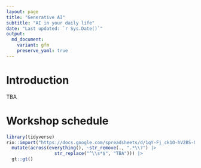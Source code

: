 ```yaml
---
layout: page
title: "Generative AI"
subtitle: "AI in your daily life"
date: "Last updated: `r Sys.Date()`"
output:
  md_document:
    variant: gfm
    preserve_yaml: true
---
```


# Introduction

TBA

# Workshop schedule

```r
library(tidyverse)
rio::import("https://docs.google.com/spreadsheets/d/1qY-Fj_ck1O-hV2BS-Oc789CcATXvCXApenSRjfyliqk/edit?gid=525811222#gid=525811222", sheet = "Schedule") |> 
  mutate(across(everything(), ~str_remove(., ".*\\?") |> 
                  str_replace("^\\s*$", "TBA"))) |> 
  gt::gt() 
```

